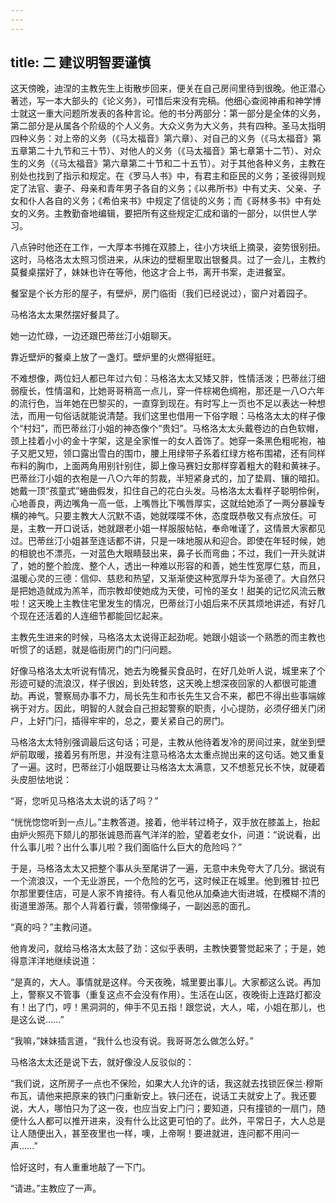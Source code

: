 ```yaml
---
---
---
```

title: 二 建议明智要谨慎
---





这天傍晚，迪涅的主教先生上街散步回来，便关在自己房间里待到很晚。他正潜心著述，写一本大部头的《论义务》，可惜后来没有完稿。他细心查阅神甫和神学博士就这一重大问题所发表的各种言论。他的书分两部分：第一部分是全体的义务，第二部分是从属各个阶级的个人义务。大众义务为大义务，共有四种。圣马太指明四种义务：对上帝的义务（《马太福音》第六章）、对自己的义务（《马太福音》第五章第二十九节和三十节）、对他人的义务（《马太福音》第七章第十二节）、对众生的义务（《马太福音》第六章第二十节和二十五节）。对于其他各种义务，主教在别处也找到了指示和规定。在《罗马人书》中，有君主和臣民的义务；圣彼得则规定了法官、妻子、母亲和青年男子各自的义务；《以弗所书》中有丈夫、父亲、子女和仆人各自的义务；《希伯来书》中规定了信徒的义务；而《哥林多书》中有处女的义务。主教勤奋地编辑，要把所有这些规定汇成和谐的一部分，以供世人学习。

八点钟时他还在工作，一大厚本书摊在双膝上，往小方块纸上摘录，姿势很别扭。这时，马格洛太太照习惯进来，从床边的壁橱里取出银餐具。过了一会儿，主教约莫餐桌摆好了，妹妹也许在等他，他这才合上书，离开书案，走进餐室。

餐室是个长方形的屋子，有壁炉，房门临街（我们已经说过），窗户对着园子。

马格洛太太果然摆好餐具了。

她一边忙碌，一边还跟巴蒂丝汀小姐聊天。

靠近壁炉的餐桌上放了一盏灯。壁炉里的火燃得挺旺。

不难想像，两位妇人都已年过六旬：马格洛太太又矮又胖，性情活泼；巴蒂丝汀细弱瘦长，性情温和，比她哥哥稍高一点儿，穿一件棕褐色绸袍，那还是一八○六年的流行色，当年她在巴黎买的，一直穿到现在。有时写上一页也不足以表达一种想法，而用一句俗话就能说清楚。我们这里也借用一下俗字眼：马格洛太太的样子像个“村妇”，而巴蒂丝汀小姐的神态像个“贵妇”。马格洛太太头戴卷边的白色软帽，颈上挂着小小的金十字架，这是全家惟一的女人首饰了。她穿一条黑色粗呢袍，袖子又肥又短，领口露出雪白的围巾，腰上用绿带子系着红绿方格布围裙，还有同样布料的胸巾，上面两角用别针别住，脚上像马赛妇女那样穿着粗大的鞋和黄袜子。巴蒂丝汀小姐的衣袍是一八○六年的剪裁，半短紧身式的，加了垫肩、镶的暗扣。她戴一顶“孩童式”蜷曲假发，扣住自己的花白头发。马格洛太太看样子聪明伶俐，心地善良，两边嘴角一高一低，上嘴唇比下嘴唇厚实，这就给她添了一两分暴躁专横的神气。只要主教大人沉默不语，她就喋喋不休，态度既恭敬又有点放任。可是，主教一开口说话，她就跟老小姐一样服服帖帖，奉命唯谨了，这情景大家都见过。巴蒂丝汀小姐甚至连话都不讲，只是一味地服从和迎合。即使在年轻时候，她的相貌也不漂亮，一对蓝色大眼睛鼓出来，鼻子长而弯曲；不过，我们一开头就讲了，她的整个脸庞、整个人，透出一种难以形容的和善，她生性宽厚仁慈，而且，温暖心灵的三德：信仰、慈悲和热望，又渐渐使这种宽厚升华为圣德了。大自然只是把她造就成为羔羊，而宗教却使她成为天使，可怜的圣女！甜美的记忆风流云散啦！这天晚上主教住宅里发生的情况，巴蒂丝汀小姐后来不厌其烦地讲述，有好几个现在还活着的人连细节都能回忆起来。

主教先生进来的时候，马格洛太太说得正起劲呢。她跟小姐谈一个熟悉的而主教也听惯了的话题，就是临街房门的门闩问题。

好像马格洛太太听说有情况，她去为晚餐买食品时，在好几处听人说，城里来了个形迹可疑的流浪汉，样子很凶，到处转悠，这天晚上想深夜回家的人都很可能遭劫。再说，警察局办事不力，局长先生和市长先生又合不来，都巴不得出些事端嫁祸于对方。因此，明智的人就会自己担起警察的职责，小心提防，必须仔细关门闭户，上好门闩，插得牢牢的，总之，要关紧自己的房门。

马格洛太太特别强调最后这句话；可是，主教从他待着发冷的房间过来，就坐到壁炉前取暖，接着另有所思，并没有注意马格洛太太重点抛出来的这句话。她又重复了一遍。这时，巴蒂丝汀小姐既要让马格洛太太满意，又不想惹兄长不快，就硬着头皮胆怯地说：

“哥，您听见马格洛太太说的话了吗？”

“恍恍惚惚听到一点儿。”主教答道。接着，他半转过椅子，双手放在膝盖上，抬起由炉火照亮下颏儿的那张诚恳而喜气洋洋的脸，望着老女仆，问道：“说说看，出什么事儿啦？出什么事儿啦？我们面临什么巨大的危险吗？”

于是，马格洛太太又把整个事从头至尾讲了一遍，无意中未免夸大了几分。据说有一个流浪汉，一个无业游民，一个危险的乞丐，这时候正在城里。他到雅甘·拉巴尔那里要住店，可是人家不肯接待。有人看见他从加桑迪大街进城，在模糊不清的街道里游荡。那个人背着行囊，领带像绳子，一副凶恶的面孔。

“真的吗？”主教问道。

他肯发问，就给马格洛太太鼓了劲：这似乎表明，主教快要警觉起来了；于是，她得意洋洋地继续说道：

“是真的，大人。事情就是这样。今天夜晚，城里要出事儿。大家都这么说。再加上，警察又不管事（重复这点不会没有作用）。生活在山区，夜晚街上连路灯都没有！出了门，哼！黑洞洞的，伸手不见五指！跟您说，大人，喏，小姐在那儿，也是这么说……”

“我嘛，”妹妹插言道，“我什么也没有说。我哥哥怎么做怎么好。”

马格洛太太还是说下去，就好像没人反驳似的：

“我们说，这所房子一点也不保险，如果大人允许的话，我这就去找锁匠保兰·穆斯布瓦，请他来把原来的铁门闩重新安上。铁闩还在，说话工夫就安上了。我还要说，大人，哪怕只为了这一夜，也应当安上门闩；要知道，只有撞锁的一扇门，随便什么人都可以推开进来，没有什么比这更可怕的了。此外，平常日子，大人总是让人随便出入，甚至夜里也一样，噢，上帝啊！要进就进，连问都不用问一声……”

恰好这时，有人重重地敲了一下门。

“请进。”主教应了一声。